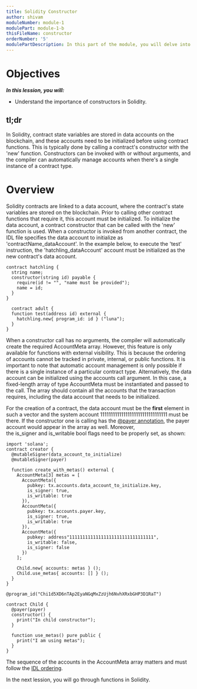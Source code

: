 ```yaml
---
title: Solidity Constructor
author: shivam
moduleNumber: module-1
modulePart: module-1-b
thisFileName: constructor
orderNumber: '5'
modulePartDescription: In this part of the module, you will delve into the basics of the Solidity programming language, which is used for building Solana programs. You will take a deep dive into foundational Solidity for solana concepts.
---
```


# Objectives

***************In this lession, you will:*************** 

- Understand the importance of constructors in Solidity.

## tl;dr

In Solidity, contract state variables are stored in data accounts on the blockchain, and these accounts need to be initialized before using contract functions. This is typically done by calling a contract's constructor with the 'new' function. Constructors can be invoked with or without arguments, and the compiler can automatically manage accounts when there's a single instance of a contract type.

# Overview

Solidity contracts are linked to a data account, where the contract's state variables are stored on the blockchain. Prior to calling other contract functions that require it, this account must be initialized. To initialize the data account, a contract constructor that can be called with the 'new' function is used.
When a constructor is invoked from another contract, the IDL file specifies the data account to initialize as 'contractName_dataAccount'. In the example below, to execute the 'test' instruction, the 'hatchling_dataAccount' account must be initialized as the new contract's data account.

```soldity
contract hatchling {
  string name;
  constructor(string id) payable {
    require(id != "", "name must be provided");
    name = id;
  }
}
  
  contract adult {
  function test(address id) external {
    hatchling.new{ program_id: id } ("luna");
  }
}
```

When a constructor call has no arguments, the compiler will automatically create the required AccountMeta array. However, this feature is only available for functions with external visibility. This is because the ordering of accounts cannot be tracked in private, internal, or public functions. It is important to note that automatic account management is only possible if there is a single instance of a particular contract type.
Alternatively, the data account can be initialized using the accounts call argument. In this case, a fixed-length array of type AccountMeta must be instantiated and passed to the call. The array should contain all the accounts that the transaction requires, including the data account that needs to be initialized.

For the creation of a contract, the data account must be the **first** element in such a vector and the system account 11111111111111111111111111111111 must be there. If the constructor one is calling has the [@payer annotation](https://solang.readthedocs.io/en/v0.3.3/targets/solana.html#payer-seeds-bump), the payer account would appear in the array as well. Moreover, the is_signer and is_writable bool flags need to be properly set, as shown:

```soldity
import 'solana';
contract creator {
  @mutableSigner(data_account_to_initialize)
  @mutableSigner(payer)

  function create_with_metas() external {
    AccountMeta[3] metas = [
      AccountMeta({
        pubkey: tx.accounts.data_account_to_initialize.key,
        is_signer: true,
        is_writable: true
      }),
      AccountMeta({
        pubkey: tx.accounts.payer.key,
        is_signer: true,
        is_writable: true
      }),
      AccountMeta({
        pubkey: address"11111111111111111111111111111111",
        is_writable: false,
        is_signer: false
      })
    ];

    Child.new{ accounts: metas } ();
    Child.use_metas{ accounts: [] } ();
  }
}

@program_id("Chi1d5XD6nTAp2EyaNGqMxZzUjh6NvhXRxbGHP3D1RaT")

contract Child {
  @payer(payer)
  constructor() {
    print("In child constructor");
  }

  function use_metas() pure public {
    print("I am using metas");
  }
}
```

The sequence of the accounts in the AccountMeta array matters and must follow the [IDL ordering](https://solang.readthedocs.io/en/v0.3.3/targets/solana.html#account-management).

In the next lession, you will go through functions in Solidity.